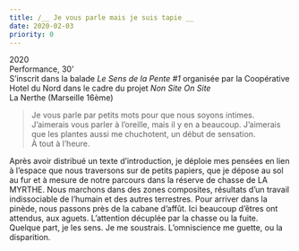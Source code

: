 ```yaml
---
title: /__ Je vous parle mais je suis tapie __
date: 2020-02-03
priority: 0
---
```

2020\
Performance, 30’\
S’inscrit dans la balade *Le Sens de la Pente #1* organisée par la Coopérative Hotel du Nord dans le cadre du projet *Non Site On Site*\
La Nerthe (Marseille 16ème)

> Je vous parle par petits mots pour que nous soyons intimes. J’aimerais vous parler à l’oreille, mais il y en a beaucoup. J’aimerais que les plantes aussi me chuchotent, un début de sensation.\
> À tout à l’heure.

Après avoir distribué un texte d’introduction, je déploie mes pensées en lien à l’espace que nous traversons sur de petits papiers, que je dépose au sol au fur et à mesure de notre parcours dans la réserve de chasse de LA MYRTHE. Nous marchons dans des zones composites, résultats d’un travail indissociable de l’humain et des autres terrestres. Pour arriver dans la pinède, nous passons près de la cabane d’affût. Ici beaucoup d’êtres ont attendus, aux aguets. L’attention décuplée par la chasse ou la fuite. Quelque part, je les sens. Je me soustrais. L’omniscience me guette, ou la disparition.
